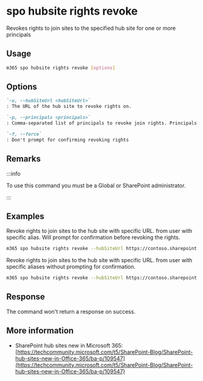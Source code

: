 
# spo hubsite rights revoke

Revokes rights to join sites to the specified hub site for one or more principals

## Usage

```sh
m365 spo hubsite rights revoke [options]
```

## Options

```md definition-list
`-u, --hubSiteUrl <hubSiteUrl>`
: The URL of the hub site to revoke rights on.

`-p, --principals <principals>`
: Comma-separated list of principals to revoke join rights. Principals can be users or mail-enabled security groups in the form of `alias` or `alias@<domain name>.com`.

`-f, --force`
: Don't prompt for confirming revoking rights
```

<Global />

## Remarks

:::info

To use this command you must be a Global or SharePoint administrator.

:::

## Examples

Revoke rights to join sites to the hub site with specific URL. from user with specific alias. Will prompt for confirmation before revoking the rights.

```sh
m365 spo hubsite rights revoke --hubSiteUrl https://contoso.sharepoint.com/sites/sales --principals PattiF
```

Revoke rights to join sites to the hub site with specific URL. from user with specific aliases without prompting for confirmation.

```sh
m365 spo hubsite rights revoke --hubSiteUrl https://contoso.sharepoint.com/sites/sales --principals "PattiF,AdeleV" --force
```

## Response

The command won't return a response on success.

## More information

- SharePoint hub sites new in Microsoft 365: [https://techcommunity.microsoft.com/t5/SharePoint-Blog/SharePoint-hub-sites-new-in-Office-365/ba-p/109547](https://techcommunity.microsoft.com/t5/SharePoint-Blog/SharePoint-hub-sites-new-in-Office-365/ba-p/109547)
